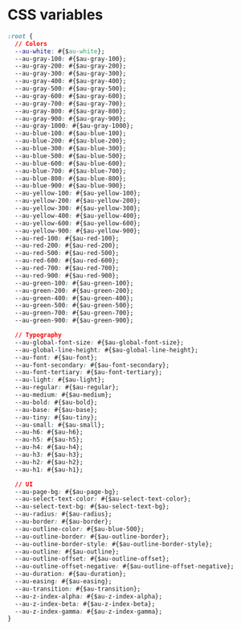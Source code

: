 
<Meta title="Foundation/CSS Variables" />

<style>{`
  .sbdocs-p,
  .sbdocs-ul,
  .sbdocs-li,
  .sbdocs-p code {
    font-weight: 400;
    font-size: 1.6rem;
  }

  .sbdocs-a {
    display: inline-flex;
    align-items: center;
    font-family: var(--au-font);
    transition: color var(--au-transition), text-decoration var(--au-transition);
    font-weight: var(--au-regular);
    text-decoration: underline;
    text-decoration-color: var(--au-blue-300);
    color: var(--au-blue-600);
  }

  .sbdocs-a:visited {
    color: var(--au-blue-600);
  }

  .sbdocs-a:hover,
  .sbdocs-a:focus {
    color: var(--au-blue-800);
    text-decoration-color: var(--au-blue-200);
  }

  .sbdocs-a:focus {
    outline: var(--au-outline);
    outline-offset: var(--au-outline-offset);
  }

  code {
    font-family: courier, monospace;
  }

  .os-content {
    background-color: var(--au-gray-100);
  }
`}</style>

# CSS variables

``` css
:root {
  // Colors
  --au-white: #{$au-white};
  --au-gray-100: #{$au-gray-100};
  --au-gray-200: #{$au-gray-200};
  --au-gray-300: #{$au-gray-300};
  --au-gray-400: #{$au-gray-400};
  --au-gray-500: #{$au-gray-500};
  --au-gray-600: #{$au-gray-600};
  --au-gray-700: #{$au-gray-700};
  --au-gray-800: #{$au-gray-800};
  --au-gray-900: #{$au-gray-900};
  --au-gray-1000: #{$au-gray-1000};
  --au-blue-100: #{$au-blue-100};
  --au-blue-200: #{$au-blue-200};
  --au-blue-300: #{$au-blue-300};
  --au-blue-500: #{$au-blue-500};
  --au-blue-600: #{$au-blue-600};
  --au-blue-700: #{$au-blue-700};
  --au-blue-800: #{$au-blue-800};
  --au-blue-900: #{$au-blue-900};
  --au-yellow-100: #{$au-yellow-100};
  --au-yellow-200: #{$au-yellow-200};
  --au-yellow-300: #{$au-yellow-300};
  --au-yellow-400: #{$au-yellow-400};
  --au-yellow-600: #{$au-yellow-600};
  --au-yellow-900: #{$au-yellow-900};
  --au-red-100: #{$au-red-100};
  --au-red-200: #{$au-red-200};
  --au-red-500: #{$au-red-500};
  --au-red-600: #{$au-red-600};
  --au-red-700: #{$au-red-700};
  --au-red-900: #{$au-red-900};
  --au-green-100: #{$au-green-100};
  --au-green-200: #{$au-green-200};
  --au-green-400: #{$au-green-400};
  --au-green-500: #{$au-green-500};
  --au-green-700: #{$au-green-700};
  --au-green-900: #{$au-green-900};

  // Typography
  --au-global-font-size: #{$au-global-font-size};
  --au-global-line-height: #{$au-global-line-height};
  --au-font: #{$au-font};
  --au-font-secondary: #{$au-font-secondary};
  --au-font-tertiary: #{$au-font-tertiary};
  --au-light: #{$au-light};
  --au-regular: #{$au-regular};
  --au-medium: #{$au-medium};
  --au-bold: #{$au-bold};
  --au-base: #{$au-base};
  --au-tiny: #{$au-tiny};
  --au-small: #{$au-small};
  --au-h6: #{$au-h6};
  --au-h5: #{$au-h5};
  --au-h4: #{$au-h4};
  --au-h3: #{$au-h3};
  --au-h2: #{$au-h2};
  --au-h1: #{$au-h1};

  // UI
  --au-page-bg: #{$au-page-bg};
  --au-select-text-color: #{$au-select-text-color};
  --au-select-text-bg: #{$au-select-text-bg};
  --au-radius: #{$au-radius};
  --au-border: #{$au-border};
  --au-outline-color: #{$au-blue-500};
  --au-outline-border: #{$au-outline-border};
  --au-outline-border-style: #{$au-outline-border-style};
  --au-outline: #{$au-outline};
  --au-outline-offset: #{$au-outline-offset};
  --au-outline-offset-negative: #{$au-outline-offset-negative};
  --au-duration: #{$au-duration};
  --au-easing: #{$au-easing};
  --au-transition: #{$au-transition};
  --au-z-index-alpha: #{$au-z-index-alpha};
  --au-z-index-beta: #{$au-z-index-beta};
  --au-z-index-gamma: #{$au-z-index-gamma};
}
```
